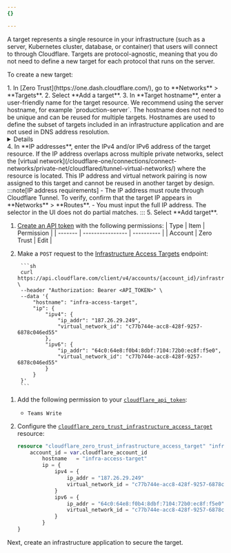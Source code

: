 ```yaml
---
{}

---
```



A target represents a single resource in your infrastructure (such as a server, Kubernetes cluster, database, or container) that users will connect to through Cloudflare. Targets are protocol-agnostic, meaning that you do not need to define a new target for each protocol that runs on the server.

To create a new target:

<Tabs syncKey="dashPlusAPI">
<TabItem label="Dashboard">
1. In [Zero Trust](https://one.dash.cloudflare.com/), go to **Networks** > **Targets**.
2. Select **Add a target**.
3. In **Target hostname**, enter a user-friendly name for the target resource. We recommend using the server hostname, for example `production-server`. The hostname does not need to be unique and can be reused for multiple targets. Hostnames are used to define the subset of targets included in an infrastructure application and are not used in DNS address resolution.
	<Details header="Format restrictions">
			- Case insensitive
			- Contain no more than 253 characters
			- Contain only alphanumeric characters, `-`, or `.` (no spaces allowed)
			- Start and end with an alphanumeric character
	</Details>
4. In **IP addresses**, enter the IPv4 and/or IPv6 address of the target resource. If the IP address overlaps across multiple private networks, select the [virtual network](/cloudflare-one/connections/connect-networks/private-net/cloudflared/tunnel-virtual-networks/) where the resource is located. This IP address and virtual network pairing is now assigned to this target and cannot be reused in another target by design.
:::note[IP address requirements]
- The IP address must route through Cloudflare Tunnel. To verify, confirm that the target IP appears in **Networks** > **Routes**.
- You must input the full IP address. The selector in the UI does not do partial matches.
:::
5. Select **Add target**.
</TabItem>
<TabItem label="API">

1. [Create an API token](/fundamentals/api/get-started/create-token/) with the following permissions:
		| Type    | Item             | Permission |
		| ------- | ---------------- | ---------- |
		| Account | Zero Trust       | Edit       |

2. Make a `POST` request to the [Infrastructure Access Targets](/api/resources/zero_trust/subresources/access/subresources/infrastructure/subresources/targets/methods/create/) endpoint:

		```sh
		curl https://api.cloudflare.com/client/v4/accounts/{account_id}/infrastructure/targets \
		--header "Authorization: Bearer <API_TOKEN>" \
		--data '{
			"hostname": "infra-access-target",
			"ip": {
				"ipv4": {
					"ip_addr": "187.26.29.249",
					"virtual_network_id": "c77b744e-acc8-428f-9257-6878c046ed55"
				},
				"ipv6": {
					"ip_addr": "64c0:64e8:f0b4:8dbf:7104:72b0:ec8f:f5e0",
					"virtual_network_id": "c77b744e-acc8-428f-9257-6878c046ed55"
				}
			}
		}'
		```

</TabItem>
<TabItem label="Terraform">

1. Add the following permission to your [`cloudflare_api_token`](https://registry.terraform.io/providers/cloudflare/cloudflare/4.40.0/docs/resources/api_token):
	- `Teams Write`

2. Configure the [`cloudflare_zero_trust_infrastructure_access_target`](https://registry.terraform.io/providers/cloudflare/cloudflare/4.45.0/docs/resources/zero_trust_infrastructure_access_target) resource:

	```tf
	resource "cloudflare_zero_trust_infrastructure_access_target" "infra-ssh-target" {
		account_id = var.cloudflare_account_id
			hostname   = "infra-access-target"
			ip = {
				ipv4 = {
					ip_addr = "187.26.29.249"
					virtual_network_id = "c77b744e-acc8-428f-9257-6878c046ed55"
				}
				ipv6 = {
					ip_addr = "64c0:64e8:f0b4:8dbf:7104:72b0:ec8f:f5e0"
					virtual_network_id = "c77b744e-acc8-428f-9257-6878c046ed55"
				}
			}
	}
	```

</TabItem>
</Tabs>

Next, create an infrastructure application to secure the target.